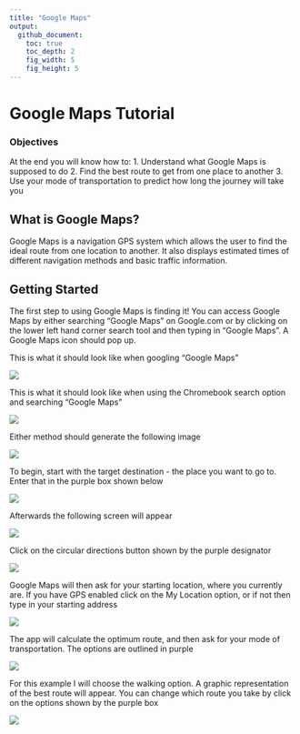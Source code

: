 ```yaml
---
title: "Google Maps"
output:
  github_document:
    toc: true
    toc_depth: 2
    fig_width: 5
    fig_height: 5
---
```


# Google Maps Tutorial

### Objectives
At the end you will know how to:
1. Understand what Google Maps is supposed to do
2. Find the best route to get from one place to another
3. Use your mode of transportation to predict how long the journey will take you

## What is Google Maps?

Google Maps is a navigation GPS system which allows the user to find the ideal route from one location to another.
It also displays estimated times of different navigation methods and basic traffic information.

## Getting Started

The first step to using Google Maps is finding it! You can access Google Maps by either searching "Google Maps"
on Google.com or by clicking on the lower left hand corner search tool and then typing in "Google Maps". A Google Maps icon should pop up. 


This is what it should look like when googling "Google Maps"


![](https://cloud.githubusercontent.com/assets/14059912/26591146/9300253a-4511-11e7-8340-bf2e9385a2ea.png)


This is what it should look like when using the Chromebook search option and searching "Google Maps"


![](https://cloud.githubusercontent.com/assets/14059912/26591337/319aba8e-4512-11e7-9aee-413bd8ad3d32.png)


Either method should generate the following image

![](https://cloud.githubusercontent.com/assets/14059912/26591338/31b8a530-4512-11e7-906c-6402d62788b7.png)


To begin, start with the target destination - the place you want to go to. Enter that in the purple box shown below

![](https://cloud.githubusercontent.com/assets/14059912/26591795/a173f658-4513-11e7-8fef-6a3f60dfb7c2.png)

Afterwards the following screen will appear

![](https://cloud.githubusercontent.com/assets/14059912/26591797/a1f4e7c2-4513-11e7-9a07-bd243e0a43c8.png)

Click on the circular directions button shown by the purple designator

![](https://cloud.githubusercontent.com/assets/14059912/26591796/a175a552-4513-11e7-8769-fe819b405be8.png)


Google Maps will then ask for your starting location, where you currently are. If you have GPS enabled click on the My Location option, or if not then type in your starting address

![](https://cloud.githubusercontent.com/assets/14059912/26592490/c1771438-4515-11e7-8d74-7e6879602924.png)

The app will calculate the optimum route, and then ask for your mode of transportation. The options are outlined in purple

![](https://cloud.githubusercontent.com/assets/14059912/26592492/c1785492-4515-11e7-9f7b-73b471c6ac2b.png)

For this example I will choose the walking option. A graphic representation of the best route will appear. You can change which route you take by click on the options shown by the purple box

![](https://cloud.githubusercontent.com/assets/14059912/26592494/c17a1db8-4515-11e7-9782-1cc72636b94c.png)
